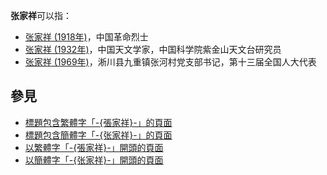 '''张家祥'''可以指：
* [[张家祥_(1918年)|张家祥 (1918年)]]，中国革命烈士
* [[张家祥_(1932年)|张家祥 (1932年)]]，中国天文学家，中国科学院紫金山天文台研究员
* [[张家祥_(1969年)|张家祥 (1969年)]]，淅川县九重镇张河村党支部书记，第十三届全国人大代表

== 參見 ==
* [[Special:Search/intitle:"張家祥"|標題包含繁體字「-{張家祥}-」的頁面]]
* [[Special:Search/intitle:"张家祥"|標題包含簡體字「-{张家祥}-」的頁面]]
* [[Special:Prefixindex/張家祥|以繁體字「-{張家祥}-」開頭的頁面]]
* [[Special:Prefixindex/张家祥|以簡體字「-{张家祥}-」開頭的頁面]]

{{Disambiguation|Cat=三字张姓人名消歧义|Jia家祥}}